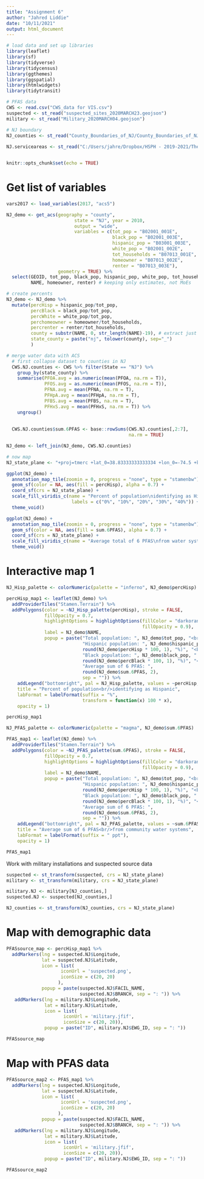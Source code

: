 ```yaml
---
title: "Assignment 6"
author: "Jahred Liddie"
date: "10/11/2021"
output: html_document
---
```


```r
# load data and set up libraries
library(leaflet)
library(sf)
library(tidyverse)
library(tidycensus)
library(ggthemes)
library(ggspatial)
library(htmlwidgets)
library(tidytransit)

# PFAS data
CWS <- read.csv("CWS_data for VIS.csv")
suspected <- st_read("suspected_sites_2020MARCH23.geojson")
military <- st_read("Military_2020MARCH04.geojson")

# NJ boundary
NJ_counties <- st_read("County_Boundaries_of_NJ/County_Boundaries_of_NJ.shp")
  
NJ.serviceareas <- st_read("C:/Users/jahre/Dropbox/HSPH - 2019-2021/Thesis/New Jersey/Purveyor_Service_Areas_of_New_Jersey/Purveyor_Service_Areas_of_New_Jersey.shp")  


knitr::opts_chunk$set(echo = TRUE)
```


# Get list of variables
```r
vars2017 <- load_variables(2017, "acs5")

NJ_demo <- get_acs(geography = "county",
                         state = "NJ", year = 2010, 
                         output = "wide",
                         variables = c(tot_pop = "B02001_001E",
                                       black_pop = "B02001_003E",
                                       hispanic_pop = "B03001_003E",
                                       white_pop = "B02001_002E",
                                       tot_households = "B07013_001E",
                                       homeowner = "B07013_002E",
                                       renter = "B07013_003E"),
                   geometry = TRUE) %>%
  select(GEOID, tot_pop, black_pop, hispanic_pop, white_pop, tot_households,
         NAME, homeowner, renter) # keeping only estimates, not MoEs

# create percents
NJ_demo <- NJ_demo %>%
  mutate(percHisp = hispanic_pop/tot_pop,
         percBlack = black_pop/tot_pop,
         percWhite = white_pop/tot_pop,
         perchomeowner = homeowner/tot_households,
         percrenter = renter/tot_households,
         county = substr(NAME, 0, str_length(NAME)-19), # extract just name
         state_county = paste("nj", tolower(county), sep="_")
         )

# merge water data with ACS
  # first collapse dataset to counties in NJ
  CWS.NJ.counties <- CWS %>% filter(State == "NJ") %>%
    group_by(state_county) %>%
    summarise(PFOA.avg = as.numeric(mean(PFOA, na.rm = T)),
              PFOS.avg = as.numeric(mean(PFOS, na.rm = T)),
              PFNA.avg = mean(PFNA, na.rm = T),
              PFHpA.avg = mean(PFHpA, na.rm = T),
              PFBS.avg = mean(PFBS, na.rm = T),
              PFHxS.avg = mean(PFHxS, na.rm = T)) %>%
    ungroup()
  
  
  CWS.NJ.counties$sum.6PFAS <- base::rowSums(CWS.NJ.counties[,2:7], 
                                             na.rm = TRUE)

NJ_demo <- left_join(NJ_demo, CWS.NJ.counties)

# now map
NJ_state_plane <- "+proj=tmerc +lat_0=38.83333333333334 +lon_0=-74.5 +k=0.9999 +x_0=150000 +y_0=0 +ellps=GRS80 +datum=NAD83 +to_meter=0.3048006096012192 +no_defs"

ggplot(NJ_demo) +
  annotation_map_tile(zoomin = 0, progress = "none", type = "stamenbw") +
  geom_sf(color = NA, aes(fill = percHisp), alpha = 0.7) +
  coord_sf(crs = NJ_state_plane) +
  scale_fill_viridis_c(name = "Percent of population\nidentifying as Hispanic",
                        labels = c("0%", "10%", "20%", "30%", "40%")) +
  theme_void()

ggplot(NJ_demo) +
  annotation_map_tile(zoomin = 0, progress = "none", type = "stamenbw") +
  geom_sf(color = NA, aes(fill = sum.6PFAS), alpha = 0.7) +
  coord_sf(crs = NJ_state_plane) +
  scale_fill_viridis_c(name = "Average total of 6 PFAS\nfrom water systems\n[ppt]") +
  theme_void()

```

# Interactive map 1
```r
NJ_Hisp_palette <- colorNumeric(palette = "inferno", NJ_demo$percHisp)

percHisp_map1 <- leaflet(NJ_demo) %>%
  addProviderTiles("Stamen.Terrain") %>%
  addPolygons(color = ~NJ_Hisp_palette(percHisp), stroke = FALSE, 
              fillOpacity = 0.7,
              highlightOptions = highlightOptions(fillColor = "darkorange", 
                                                  fillOpacity = 0.9),
              label = NJ_demo$NAME,
              popup = paste("Total population: ", NJ_demo$tot_pop, "<br/>",
                            "Hispanic population: ", NJ_demo$hispanic_pop, " (", 
                            round(NJ_demo$percHisp * 100, 1), "%)", "<br/>",
                            "Black population: ", NJ_demo$black_pop, " (", 
                            round(NJ_demo$percBlack * 100, 1), "%)", "<br/>",
                            "Average sum of 6 PFAS: ", 
                            round(NJ_demo$sum.6PFAS, 2), 
                            sep = "")) %>%
    addLegend("bottomright", pal = NJ_Hisp_palette, values = ~percHisp,
    title = "Percent of population<br/>identifying as Hispanic",
    labFormat = labelFormat(suffix = "%",
                            transform = function(x) 100 * x),
    opacity = 1)

percHisp_map1


```

```r
NJ_PFAS_palette <- colorNumeric(palette = "magma", NJ_demo$sum.6PFAS)

PFAS_map1 <- leaflet(NJ_demo) %>%
  addProviderTiles("Stamen.Terrain") %>%
  addPolygons(color = ~NJ_PFAS_palette(sum.6PFAS), stroke = FALSE, 
              fillOpacity = 0.7,
              highlightOptions = highlightOptions(fillColor = "darkorange", 
                                                  fillOpacity = 0.9),
              label = NJ_demo$NAME,
              popup = paste("Total population: ", NJ_demo$tot_pop, "<br/>",
                            "Hispanic population: ", NJ_demo$hispanic_pop, " (", 
                            round(NJ_demo$percHisp * 100, 1), "%)", "<br/>",
                            "Black population: ", NJ_demo$black_pop, " (", 
                            round(NJ_demo$percBlack * 100, 1), "%)", "<br/>",
                            "Average sum of 6 PFAS: ", 
                            round(NJ_demo$sum.6PFAS, 2), 
                            sep = "")) %>%
    addLegend("bottomright", pal = NJ_PFAS_palette, values = ~sum.6PFAS,
    title = "Average sum of 6 PFAS<br/>from community water systems",
    labFormat = labelFormat(suffix = " ppt"),
    opacity = 1)

PFAS_map1

```


Work with military installations and suspected source data
```r
suspected <- st_transform(suspected, crs = NJ_state_plane)
military <- st_transform(military, crs = NJ_state_plane)

military.NJ <- military[NJ_counties,]
suspected.NJ <- suspected[NJ_counties,]

NJ_counties <- st_transform(NJ_counties, crs = NJ_state_plane)

```

# Map with demographic data
```r
PFASsource_map <- percHisp_map1 %>%
  addMarkers(lng = suspected.NJ$Longitude,
             lat = suspected.NJ$Latitude, 
             icon = list(
                    iconUrl = 'suspected.png',
                    iconSize = c(20, 20)
                   ),
             popup = paste(suspected.NJ$FACIL_NAME, 
                           suspected.NJ$BRANCH, sep = ": ")) %>%
   addMarkers(lng = military.NJ$Longitude,
              lat = military.NJ$Latitude,
              icon = list(
                     iconUrl = 'military.jfif',
                     iconSize = c(20, 20)),
              popup = paste("ID", military.NJ$EWG_ID, sep = ": "))

PFASsource_map
```

# Map with PFAS data
```r
PFASsource_map2 <- PFAS_map1 %>%
  addMarkers(lng = suspected.NJ$Longitude,
             lat = suspected.NJ$Latitude, 
             icon = list(
                    iconUrl = 'suspected.png',
                    iconSize = c(20, 20)
                   ),
             popup = paste(suspected.NJ$FACIL_NAME, 
                           suspected.NJ$BRANCH, sep = ": ")) %>%
   addMarkers(lng = military.NJ$Longitude,
              lat = military.NJ$Latitude,
              icon = list(
                     iconUrl = 'military.jfif',
                     iconSize = c(20, 20)),
              popup = paste("ID", military.NJ$EWG_ID, sep = ": "))

PFASsource_map2
```

